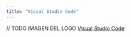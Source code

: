 ```yaml
---
title: "Visual Studio Code"
---
```

// TODO IMAGEN DEL LOGO
[Visual Studio Code ](https://code.visualstudio.com/)